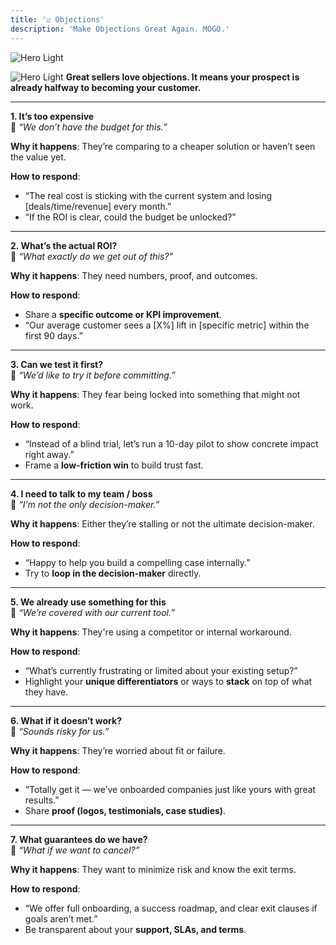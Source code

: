 ```yaml
---
title: '☑️ Objections'
description: 'Make Objections Great Again. MOGO.'
---
```


<img
  className="block dark:hidden"
  src="/images/objection.png"
  alt="Hero Light"
/>

<img
  className="hidden dark:block"
  src="/images/objection.png"
  alt="Hero Light"
/>
**Great sellers love objections. It means your prospect is already halfway to becoming your customer.**

---

**1. It’s too expensive**  
💬 *“We don’t have the budget for this.”*

**Why it happens**: They’re comparing to a cheaper solution or haven’t seen the value yet.

**How to respond**:  
- “The real cost is sticking with the current system and losing [deals/time/revenue] every month.”  
- “If the ROI is clear, could the budget be unlocked?”

---

**2. What’s the actual ROI?**  
💬 *“What exactly do we get out of this?”*

**Why it happens**: They need numbers, proof, and outcomes.

**How to respond**:  
- Share a **specific outcome or KPI improvement**.  
- “Our average customer sees a [X%] lift in [specific metric] within the first 90 days.”

---

**3. Can we test it first?**  
💬 *“We’d like to try it before committing.”*

**Why it happens**: They fear being locked into something that might not work.

**How to respond**:  
- “Instead of a blind trial, let’s run a 10-day pilot to show concrete impact right away.”  
- Frame a **low-friction win** to build trust fast.

---

**4. I need to talk to my team / boss**  
💬 *“I’m not the only decision-maker.”*

**Why it happens**: Either they’re stalling or not the ultimate decision-maker.

**How to respond**:  
- “Happy to help you build a compelling case internally.”  
- Try to **loop in the decision-maker** directly.

---

**5. We already use something for this**  
💬 *“We’re covered with our current tool.”*

**Why it happens**: They're using a competitor or internal workaround.

**How to respond**:  
- “What’s currently frustrating or limited about your existing setup?”  
- Highlight your **unique differentiators** or ways to **stack** on top of what they have.

---

**6. What if it doesn’t work?**  
💬 *“Sounds risky for us.”*

**Why it happens**: They’re worried about fit or failure.

**How to respond**:  
- “Totally get it — we’ve onboarded companies just like yours with great results.”  
- Share **proof (logos, testimonials, case studies)**.

---

**7. What guarantees do we have?**  
💬 *“What if we want to cancel?”*

**Why it happens**: They want to minimize risk and know the exit terms.

**How to respond**:  
- “We offer full onboarding, a success roadmap, and clear exit clauses if goals aren’t met.”  
- Be transparent about your **support, SLAs, and terms**.